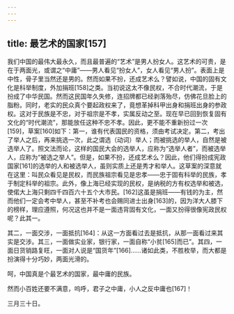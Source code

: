 ```yaml
---
---
---
```

title: 最艺术的国家[157]
---




我们中国的最伟大最永久，而且最普遍的“艺术”是男人扮女人。这艺术的可贵，是在于两面光，或谓之“中庸”——男人看见“扮女人”，女人看见“男人扮”。表面上是中性，骨子里当然还是男的。然而如果不扮，还成艺术么？譬如说，中国的固有文化是科举制度，外加捐班[158]之类。当初说这太不像民权，不合时代潮流，于是扮成了中华民国。然而这民国年久失修，连招牌都已经剥落殆尽，仿佛花旦脸上的脂粉。同时，老实的民众真个要起政权来了，竟想革掉科甲出身和捐班出身的参政权。这对于民族是不忠，对于祖宗是不孝，实属反动之至。现在早已回到恢复固有文化的“时代潮流”，那能放任这种不忠不孝。因此，更不能不重新扮过一次[159]，草案[160]如下：第一，谁有代表国民的资格，须由考试决定。第二，考出了举人之后，再来挑选一次，此之谓选（动词）举人；而被挑选的举人，自然是被选举人了。照文法而论，这样的国民大会的选举人，应称为“选举人者”，而被选举人，应称为“被选之举人”。但是，如果不扮，还成艺术么？因此，他们得扮成宪政国家[161]的选举的人和被选举人，虽则实质上还是秀才和举人。这草案的深意就在这里：叫民众看见是民权，而民族祖宗看见是忠孝——忠于固有科举的民族，孝于制定科举的祖宗。此外，像上海已经实现的民权，是纳税的方有权选举和被选，使偌大上海只剩四千四百六十五个大市民。[162]这虽是捐班——有钱的为主，然而他们一定会考中举人，甚至不补考也会赐同进士出身[163]的，因为洋大人膝下的榜样，理应遵照，何况这也并不是一面违背固有文化，一面又扮得很像宪政民权呢？此其一。

其二，一面交涉，一面抵抗[164]：从这一方面看过去是抵抗，从那一面看过来其实是交涉。其三，一面做实业家，银行家，一面自称“小贫[165]而已”。其四，一面日货销路复旺，一面对人说是“国货年”[166]……诸如此类，不胜枚举，而大都是扮演得十分巧妙，两面光滑的。

呵，中国真是个最艺术的国家，最中庸的民族。

然而小百姓还要不满意，呜呼，君子之中庸，小人之反中庸也[167]！

三月三十日。